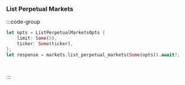 ### List Perpetual Markets

:::code-group

```rust [Rust]
let opts = ListPerpetualMarketsOpts {
    limit: Some(5),
    ticker: Some(ticker),
};
let response = markets.list_perpetual_markets(Some(opts)).await?;
```

```python [Python]

```

```typescript [TypeScript]

```

:::



